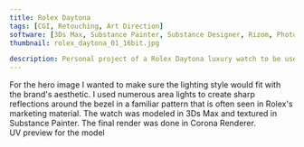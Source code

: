 ```yaml
---
title: Rolex Daytona
tags: [CGI, Retouching, Art Direction]
software: [3Ds Max, Substance Painter, Substance Designer, Rizom, Photoshop, Corona]
thumbnail: rolex_daytona_01_16bit.jpg

description: Personal project of a Rolex Daytona luxury watch to be used for high detail close-up renderings. The model and all textures were created from scratch utilizing 3Ds Max and Substance Painter.
---
```


<ContentImg src="rolex_daytona_01_16bit.jpg" alt="Something" dir="cs" />

<div class="block-text">
For the hero image I wanted to make sure the lighting style would fit with the brand's aesthetic. I used numerous area lights to create sharp reflections around the bezel in a familiar pattern that is often seen in Rolex's marketing material. The watch was modeled in 3Ds Max and textured in Substance Painter. The final render was done in Corona Renderer.
</div>

<ContentImg src="rolex_daytona_02.jpg" alt="Something" dir="cs" />
<ContentImg src="rolex_daytona_03.jpg" alt="Something" dir="cs/rolex-daytona" />

<ContentImg src="rolex_daytona_uvs.jpg" alt="Something" dir="cs/rolex-daytona" />
<Caption>UV preview for the model</Caption>